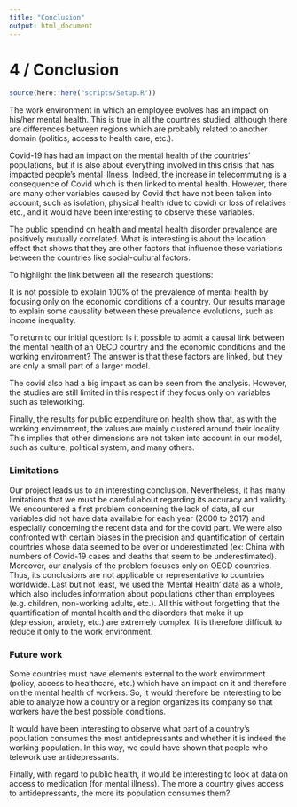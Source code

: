 ```yaml
---
title: "Conclusion"
output: html_document
---
```


# 4 / Conclusion
```r
source(here::here("scripts/Setup.R"))
```
The work environment in which an employee evolves has an impact on his/her mental health. This is true in all the countries studied, although there are differences between regions which are probably related to another domain (politics, access to health care, etc.).

Covid-19 has had an impact on the mental health of the countries' populations, but it is also about everything involved in this crisis that has impacted people's mental illness. Indeed, the increase in telecommuting is a consequence of Covid which is then linked to mental health. However, there are many other variables caused by Covid that have not been taken into account, such as isolation, physical health (due to covid) or loss of relatives etc., and it would have been interesting to observe these variables.

The public spendind on health and mental health disorder prevalence are positively mutually correlated. What is interesting is about the location effect that shows that they are other factors that influence these variations between the countries like social-cultural factors. 

To highlight the link between all the research questions: 

It is not possible to explain 100% of the prevalence of mental health by focusing only on the economic conditions of a country. Our results manage to explain some causality between these prevalence evolutions, such as income inequality. 

To return to our initial question: Is it possible to admit a causal link between the mental health of an OECD country and the economic conditions and the working environment? The answer is that these factors are linked, but they are only a small part of a larger model. 

The covid also had a big impact as can be seen from the analysis. However, the studies are still limited in this respect if they focus only on variables such as teleworking. 

Finally, the results for public expenditure on health show that, as with the working environment, the values are mainly clustered around their locality. This implies that other dimensions are not taken into account in our model, such as culture, political system, and many others. 



### Limitations

Our project leads us to an interesting conclusion. Nevertheless, it has many limitations that we must be careful about regarding its accuracy and validity. 
We encountered a first problem concerning the lack of data, all our variables did not have data available for each year (2000 to 2017) and especially concerning the recent data and for the covid part. We were also confronted with certain biases in the precision and quantification of certain countries whose data seemed to be over or underestimated (ex: China with numbers of Covid-19 cases and deaths that seem to be underestimated). Moreover, our analysis of the problem focuses only on OECD countries. Thus, its conclusions are not applicable or representative to countries worldwide. Last but not least, we used the 'Mental Health' data as a whole, which also includes information about populations other than employees (e.g. children, non-working adults, etc.). All this without forgetting that the quantification of mental health and the disorders that make it up (depression, anxiety, etc.) are extremely complex. It is therefore difficult to reduce it only to the work environment.


### Future work

Some countries must have elements external to the work environment (policy, access to healthcare, etc.) which have an impact on it and therefore on the mental health of workers.
So, it would therefore be interesting to be able to analyze how a country or a region organizes its company so that workers have the best possible conditions.

It would have been interesting to observe what part of a country's population consumes the most antidepressants and whether it is indeed the working population. In this way, we could have shown that people who telework use antidepressants.

Finally, with regard to public health, it would be interesting to look at data on access to medication (for mental illness). The more a country gives access to antidepressants, the more its population consumes them?
